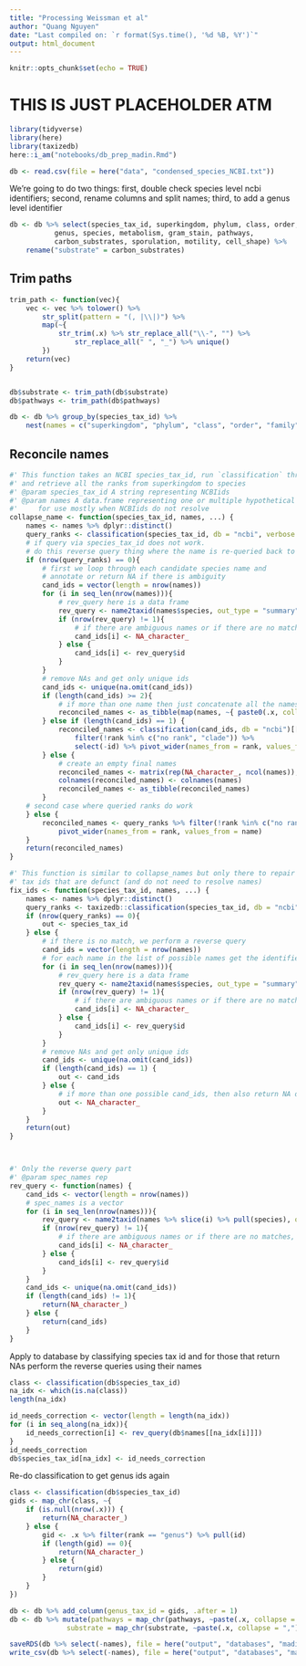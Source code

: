 ```yaml
---
title: "Processing Weissman et al"
author: "Quang Nguyen"
date: "Last compiled on: `r format(Sys.time(), '%d %B, %Y')`"
output: html_document
---
```


```r
knitr::opts_chunk$set(echo = TRUE)
```

# THIS IS JUST PLACEHOLDER ATM

```r
library(tidyverse)
library(here)
library(taxizedb)
here::i_am("notebooks/db_prep_madin.Rmd")
```

```r
db <- read.csv(file = here("data", "condensed_species_NCBI.txt"))
```

We're going to do two things: first, double check species level ncbi identifiers; second, rename columns and split names; third, to add a genus level identifier  

```r
db <- db %>% select(species_tax_id, superkingdom, phylum, class, order, family, 
           genus, species, metabolism, gram_stain, pathways, 
           carbon_substrates, sporulation, motility, cell_shape) %>% 
    rename("substrate" = carbon_substrates)

```


## Trim paths  

```r
trim_path <- function(vec){
    vec <- vec %>% tolower() %>% 
        str_split(pattern = "(, |\\|)") %>% 
        map(~{
            str_trim(.x) %>% str_replace_all("\\-", "") %>%
                str_replace_all(" ", "_") %>% unique()
        })
    return(vec)
}


db$substrate <- trim_path(db$substrate)
db$pathways <- trim_path(db$pathways)

db <- db %>% group_by(species_tax_id) %>% 
    nest(names = c("superkingdom", "phylum", "class", "order", "family", "genus", "species"))
```

## Reconcile names   

```r
#' This function takes an NCBI species_tax_id, run `classification` through it (from taxizedb) 
#' and retrieve all the ranks from superkingdom to species
#' @param species_tax_id A string representing NCBIids
#' @param names A data.frame representing one or multiple hypothetical names. 
#'     for use mostly when NCBIids do not resolve
collapse_name <- function(species_tax_id, names, ...) {
    names <- names %>% dplyr::distinct() 
    query_ranks <- classification(species_tax_id, db = "ncbi", verbose = FALSE)[[1]]
    # if query via species_tax_id does not work. 
    # do this reverse query thing where the name is re-queried back to get NCBIids
    if (nrow(query_ranks) == 0){
        # first we loop through each candidate species name and
        # annotate or return NA if there is ambiguity
        cand_ids = vector(length = nrow(names))
        for (i in seq_len(nrow(names))){
            # rev_query here is a data frame
            rev_query <- name2taxid(names$species, out_type = "summary")
            if (nrow(rev_query) != 1){
                # if there are ambiguous names or if there are no matches, return NA
                cand_ids[i] <- NA_character_
            } else {
                cand_ids[i] <- rev_query$id
            }
        }
        # remove NAs and get only unique ids
        cand_ids <- unique(na.omit(cand_ids))
        if (length(cand_ids) >= 2){
            # if more than one name then just concatenate all the names together 
            reconciled_names <- as_tibble(map(names, ~{ paste0(.x, collapse = "|") }))
        } else if (length(cand_ids) == 1) {
            reconciled_names <- classification(cand_ids, db = "ncbi")[[1]] %>% 
                filter(!rank %in% c("no rank", "clade")) %>% 
                select(-id) %>% pivot_wider(names_from = rank, values_from = name)
        } else {
            # create an empty final names
            reconciled_names <- matrix(rep(NA_character_, ncol(names)), nrow = 1, ncol = ncol(names))
            colnames(reconciled_names) <- colnames(names)
            reconciled_names <- as_tibble(reconciled_names)
        }
    # second case where queried ranks do work
    } else {
        reconciled_names <- query_ranks %>% filter(!rank %in% c("no rank", "clade")) %>% select(-id) %>% 
            pivot_wider(names_from = rank, values_from = name)
    }
    return(reconciled_names)
}

#' This function is similar to collapse_names but only there to repair
#' tax ids that are defunct (and do not need to resolve names) 
fix_ids <- function(species_tax_id, names, ...) {
    names <- names %>% dplyr::distinct() 
    query_ranks <- taxizedb::classification(species_tax_id, db = "ncbi", verbose = FALSE)[[1]]
    if (nrow(query_ranks) == 0){
        out <- species_tax_id
    } else {
        # if there is no match, we perform a reverse query
        cand_ids = vector(length = nrow(names))
        # for each name in the list of possible names get the identifiers 
        for (i in seq_len(nrow(names))){
            # rev_query here is a data frame
            rev_query <- name2taxid(names$species, out_type = "summary")
            if (nrow(rev_query) != 1){
                # if there are ambiguous names or if there are no matches, return NA
                cand_ids[i] <- NA_character_
            } else {
                cand_ids[i] <- rev_query$id
            }
        }
        # remove NAs and get only unique ids
        cand_ids <- unique(na.omit(cand_ids))
        if (length(cand_ids) == 1) {
            out <- cand_ids
        } else {
            # if more than one possible cand_ids, then also return NA due to unresolvable names
            out <- NA_character_
        }
    }
    return(out)
}



#' Only the reverse query part 
#' @param spec_names rep
rev_query <- function(names) {
    cand_ids <- vector(length = nrow(names))
    # spec_names is a vector 
    for (i in seq_len(nrow(names))){
        rev_query <- name2taxid(names %>% slice(i) %>% pull(species), out_type = "summary")
        if (nrow(rev_query) != 1){
            # if there are ambiguous names or if there are no matches, return NA
            cand_ids[i] <- NA_character_
        } else {
            cand_ids[i] <- rev_query$id
        } 
    }
    cand_ids <- unique(na.omit(cand_ids))
    if (length(cand_ids) != 1){
        return(NA_character_)
    } else {
        return(cand_ids)
    }
}
```

Apply to database by classifying species tax id and for those that return NAs perform the reverse queries using their names  

```r
class <- classification(db$species_tax_id)
na_idx <- which(is.na(class))
length(na_idx)
```

```r
id_needs_correction <- vector(length = length(na_idx))
for (i in seq_along(na_idx)){
    id_needs_correction[i] <- rev_query(db$names[[na_idx[i]]])
}
id_needs_correction
db$species_tax_id[na_idx] <- id_needs_correction
```

Re-do classification to get genus ids again  

```r
class <- classification(db$species_tax_id)
gids <- map_chr(class, ~{
    if (is.null(nrow(.x))) {
        return(NA_character_)
    } else {
        gid <- .x %>% filter(rank == "genus") %>% pull(id)
        if (length(gid) == 0){
            return(NA_character_)
        } else {
            return(gid)
        }
    }
})
```

```r
db <- db %>% add_column(genus_tax_id = gids, .after = 1)
db <- db %>% mutate(pathways = map_chr(pathways, ~paste(.x, collapse = ",")), 
              substrate = map_chr(substrate, ~paste(.x, collapse = ",")))
```

```r
saveRDS(db %>% select(-names), file = here("output", "databases", "madin_proc.rds"))
write_csv(db %>% select(-names), file = here("output", "databases", "madin_proc.csv"))
```




